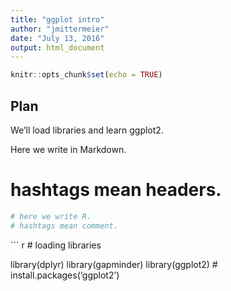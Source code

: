 ```yaml
---
title: "ggplot intro"
author: "jmittermeier"
date: "July 13, 2016"
output: html_document
---
```


```r
knitr::opts_chunk$set(echo = TRUE)
```

## Plan

We'll load libraries and learn ggplot2.

Here we write in Markdown.

# hashtags mean headers.

```r
# here we write R.
# hashtags mean comment.
```

``` r
# loading libraries

library(dplyr)
library(gapminder)
library(ggplot2) # install.packages('ggplot2')
